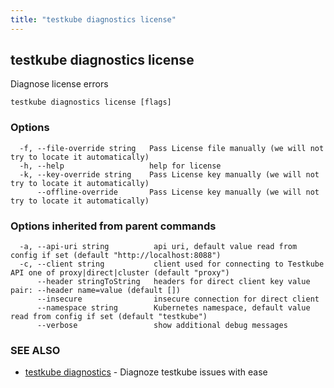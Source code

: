 ```yaml
---
title: "testkube diagnostics license"
---
```

<head>
  <meta name="docsearch:indexPrefix" content="reference-doc" />
</head>

## testkube diagnostics license

Diagnose license errors

```
testkube diagnostics license [flags]
```

### Options

```
  -f, --file-override string   Pass License file manually (we will not try to locate it automatically)
  -h, --help                   help for license
  -k, --key-override string    Pass License key manually (we will not try to locate it automatically)
      --offline-override       Pass License key manually (we will not try to locate it automatically)
```

### Options inherited from parent commands

```
  -a, --api-uri string          api uri, default value read from config if set (default "http://localhost:8088")
  -c, --client string           client used for connecting to Testkube API one of proxy|direct|cluster (default "proxy")
      --header stringToString   headers for direct client key value pair: --header name=value (default [])
      --insecure                insecure connection for direct client
      --namespace string        Kubernetes namespace, default value read from config if set (default "testkube")
      --verbose                 show additional debug messages
```

### SEE ALSO

* [testkube diagnostics](testkube-diagnostics.mdx)	 - Diagnoze testkube issues with ease

